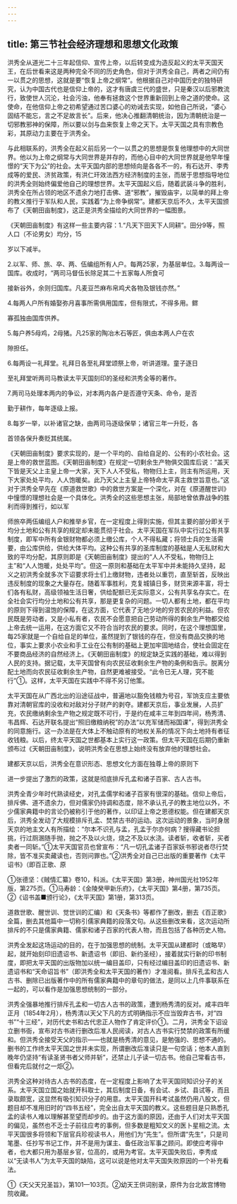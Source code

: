 ```yaml
---
---
---
```

title: 第三节社会经济理想和思想文化政策
---



洪秀全从道光二十三年起信仰、宣传上帝，以后转变成为造反起义的太平天国天王，在后世看来这是两种完全不同的历史角色，但对于洪秀全自己，两者之间仍有一以贯之的思想，这就是要“恢复上帝之纲常”。他根据自己对中国历史的独特研究，认为中国古代也是信仰上帝的，这才有唐虞三代的盛世，只是秦汉以后邪教流行，致使世人沉沦，社会污浊，他奉有拯救这个世界重新回到上帝之道的使命。这使命，在他信仰上帝之初希望通过苦口婆心的劝诫去实现，如他自己所说，“婆心固结不能忘，言之不足故言长”。后来，他决心推翻清朝统治，因为清朝统治是一切邪教邪神的保障，所以要以剑与血来恢复上帝之天下。太平天国之具有宗教色彩，其原动力主要在于洪秀全。

与此相联系的，洪秀全在起义前后另一个一以贯之的思想是恢复他理想中的大同世界。他以为上帝之纲常与大同世界是并存的，而他心目中的大同世界就是他早年憧憬的“天下为公”的社会。太平天国内部的思想倾向是各各不一的，有石达开、李秀成等的爱民、济贫政策，有洪仁玕效法西方经济制度的主张，而居于思想指导地位的洪秀全则始终偏爱他自己的理想世界。太平天国起义后，随着武装斗争的胜利，洪秀全在所占领的地区不遗余力地打击佛、道“邪教”，摧毁庙宇，以简单的拜上帝的教义推行于军队和人民，实践着“为上帝争纲常”。建都天京后不久，太平天国颁布了《天朝田亩制度》，这正是洪秀全描绘的大同世界的一幅图景。

《天朝田亩制度》有这样一些主要内容：1.“凡天下田天下人同耕”。田分9等，照人口（不论男女）均分，15

岁以下减半。

2.以军、师、旅、卒、两、伍编组所有人户。每两25家，为基层单位。3.每两设一国库。收成时，“两司马督伍长除足其二十五家每人所食可

接新谷外，余则归国库。凡麦豆苎麻布帛鸡犬各物及银钱亦然。”

4.每两人户所有婚娶弥月喜事所需俱用国库，但有限式，不得多用。鳏

寡孤独由国库供养。

5.每户养5母鸡，2母猪。凡25家的陶冶木石等匠，俱由本两人户在农

隙担任。

6.每两设一礼拜堂。礼拜日各至礼拜堂颂祭上帝，听讲道理。童子逐日

至礼拜堂听两司马教读太平天国刻印的圣经和洪秀全等的著作。

7.两司马处理本两内的争讼，对本两内各户是否遵守天条、命令，是否

勤于耕作，每年逐级上报。

8.每岁一举，以补诸官之缺，由两司马逐级保举；诸官三年一升贬，各

首领各保升奏贬其统属。

《天朝田亩制度》要求实现的，是一个平均的、自给自足的、公有的小农社会。这是上帝的救世蓝图。《天朝田亩制度》在规定一切剩余生产物俱交国库后说：“盖天下皆是天父上主皇上帝一大家，天下人人不受私，物物归上主，则主有所运用，天下大家处处平均，人人饱暖矣。此乃天父上主皇上帝特命太平真主救世旨意也。”这对于洪秀全早先在《原道救世歌》中的救世方案是一个深化，对在《原道醒世训》中憧憬的理想社会是一个具体化。洪秀全的这些思想主张，局部地曾依靠战争的胜利而得到推行，如以军

师旅卒两伍编组人户和推举乡官，在一定程度上得到实施，但其主要的部分即关于均分土地和公有共享的规定却未能贯彻于社会。太平天国在军队中实行过公有共享制度，即军中所有金银财物都必须上缴公库，个人不得私藏；将领士兵的生活需要，由公库供给，供给大体平均。这种公有共享的圣库制度的基础是人无私财和大致的平均分配，其原则即是《天朝田亩制度》提出的“人人不受私，物物归上主”和“人人饱暖，处处平均”。但这一原则和基础在太平军中并未能持久坚持，起义之初洪秀全就多次下诏要求将士们上缴财物，违者处以重罚，直至斩首，反映出违反制度的现象之大量存在。随着军事胜利，克复城镇日多，财货来源丰富，将士们各有私财，高级领袖生活日奢，供给配额已无实际意义，公有共享名存实亡。在全社会实行均分土地和公有共享，那是更复杂的问题。一切人都有土地，都在平均的原则下得到温饱的保障，在这方面，它代表了无地少地的穷苦农民的利益。但农民既是劳动者，又是小私有者，农民不会愿意把自己劳动所得的剩余生产物都交给上帝去统一运用，在这方面它又不符合当时农民的要求。同时，在这个理想国里，每25家就是一个自给自足的单位，虽然提到了银钱的存在，但没有商品交换的地位，事实上要求小农业和手工业在公有制的基础上更加牢固地结合，使社会固定在不要商品经济的自然经济上。《天朝田亩制度》的规定缺乏实践的基础，难以得到人民的支持。据记载，太平天国曾有向农民征收剩余生产物的条例和告示。脱离分配土地而向农民征收剩余生产物，自然更难被接受。“此令已无人理，究不能行”①。这样，太平天国在实践中不得不另订他策。

太平天国在从广西北出的沿途征战中，普遍地以豁免钱粮为号召，军饷支应主要依靠对清朝官库的没收和对敌对分子财产的剥夺。建都天京后，事业发展，人员扩充，农民缴纳剩余生产物之规定既不可行，于是约在咸丰三年到四年间，杨秀清、韦昌辉、石达开联名提出“照旧缴粮纳税”的办法“以充军储而裕国课”，得到洪秀全的同意施行。这一办法是在大体上不触动原有的地权关系的情况下向土地持有者征收钱粮。以后，终太平天国之世都基本上实行这一政策。但太平天国在后期仍重新颁布过《天朝田亩制度》，说明洪秀全在思想上始终没有放弃他的理想社会。

建都天京以后，洪秀全在意识形态、思想文化方面在独尊上帝的原则下

进一步提出了激烈的政策，这就是彻底排斥孔孟和诸子百家、古人古书。

洪秀全青少年时代熟读经史，对孔孟儒学和诸子百家有很深的基础。信仰上帝后，排斥佛、道不遗余力，但对儒家仍持调和态度，除不承认孔子的教主地位以外，不少儒家典籍中的言论仍被称引于他的著作，以印证上帝之恩德权能。但在建都天京后，洪秀全发动了大规模排斥孔孟、焚禁古书的运动。这次运动的景象，当时身居天京的地主文人有所描绘：“尔本不识孔与孟，孔孟于尔亦何病？搜得藏书论担挑，行过厕溷随手抛，抛之不及以火烧，烧之不及以水浇。读者斩，收者斩，买者卖者一同斩。”①太平天国官员也曾宣布：“凡一切孔孟诸子百家妖书邪说者尽行焚除，皆不准买卖藏读也，否则问罪也。”②洪秀全对自己已出版的重要著作《太平诏书》（即百正歌、原

①张德坚：《贼情汇纂》卷10，科派。《太平天国》第3册，神州国光社1952年版，第275页。①马寿龄：《金陵癸甲新乐府》，《太平天国》第4册，第735页。②《诏书盖■颁行论》，《太平天国》第1册，第313页。

道救世歌、醒世训、觉世训的汇编）和《天条书》等都作了删改，删去《百正歌》全篇，删去其他篇中一切称引儒家典籍的段落文句。从这些删改来看，这次运动所排斥的不只是儒家典籍、儒家和诸子百家的代表人物，而且包括了各种历史人物。

洪秀全发起这场运动的目的，在于加强思想的统制。太平天国从建都时（或略早）起，就开始刻印旧遗诏书、新遗诏书（即旧、新约圣经），接着就实行新的印书制度，即把太平天国的出版物加以统一编目盖印，只有经过编目盖印的旧遗诏书、新遗诏书和“天命诏旨书”（即洪秀全和太平天国的著作）才准阅看。排斥孔孟和古人古书、删除已出版著作中的所有儒家典籍中的章句的做法，是同以上几件事联系在一起的，可以看作是加强思想统制的一部分。

洪秀全强暴地推行排斥孔孟和一切古人古书的政策，遭到杨秀清的反对。咸丰四年正月（1854年2月），杨秀清以天父下凡的方式明确指示不应当毁弃古书，对“四书”“十三经”，对历代史书和古代忠正人物作了肯定评价①。二月，洪秀全下诏设立删书衙，宣布对古书进行删改后准人民阅读，对古人古书实行焚禁的政策有所缓和。但洪秀全接受天父的指示——也就是杨秀清的意见，是勉强的、思想不通的。删书的工作终太平天国之世并未实现，所谓删改后准读只是一句空话；他本人直到晚年仍坚持“有读圣贤书者父师并斩”，还禁止儿子读一切古书。他自己常看古书，但看完后就付之一炬②。

洪秀全这种对待古人古书的态度，在一定程度上影响了太平天国同知识分子的关系。太平天国立国之始就开科取士，其后制度日备，有会试、乡试、县试等，而且录取颇宽，这显然有吸引知识分子的用意。太平天国开科考试虽然仍用八股文，但题目却不准用旧时的“四书五经”，完全出自太平天国的教义。这些题目是只熟悉孔孟的读书人难以理解甚至望而却步的。由于这方面的原因，还由于人们对太平天国的偏见，虽然也不乏士子前往应考的事例，但多数是粗知文义的医卜星相之流。太平天国很多将领和下层官兵珍视读书人，用他们为“先生”。但所谓“先生”，只是司笔墨、任抄写书记工作，并不是用为谋主、备任政治军事之顾问。即使应考得中者，也大都只用为基层乡官，位高的，或用为考官。太平天国失败后，李秀成以“无读书人”为太平天国的缺陷，这可以说是他对太平天国失败原因的一个补充看法。

①《天父天兄圣旨》，第101—103页。②幼天王供词别录，原件为台北故宫博物院收藏。
